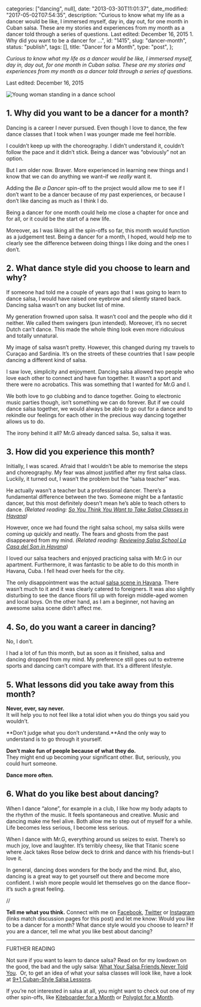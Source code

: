 
  categories: ["dancing", null],
  date: "2013-03-30T11:01:37",
  date_modified: "2017-05-02T07:54:35",
  description:
    "Curious to know what my life as a dancer would be like, I immersed myself, day in, day out, for one month in Cuban salsa. These are my stories and experiences from my month as a dancer told through a series of questions. Last edited: December 16, 2015 1. Why did you want to be a dancer for …",
  id: "1415",
  slug: "dancer-month",
  status: "publish",
  tags: [],
  title: "Dancer for a Month",
  type: "post",
};


_Curious to know what my life as a dancer would be like, I immersed myself, day in, day out, for one month in Cuban salsa. These are my stories and experiences from my month as a dancer told through a series of questions._

Last edited: December 16, 2015

![Young woman standing in a dance school](/pages/tsop/posts/dancer-month/standing-mirror-dance-school_1.jpg)

## 1. Why did you want to be a dancer for a month?

Dancing is a career I never pursued. Even though I love to dance, the few dance classes that I took when I was younger made me feel horrible.

I couldn’t keep up with the choreography. I didn’t understand it, couldn’t follow the pace and it didn’t stick. Being a dancer was “obviously” not an option.

But I am older now. Braver. More experienced in learning new things and I know that we can do anything we want–if we _really_ want it.

Adding the *Be a Dancer* spin-off to the project would allow me to see if I don’t want to be a dancer because of my past experiences, or because I don’t like dancing as much as I think I do.

Being a dancer for one month could help me close a chapter for once and for all, or it could be the start of a new life.

Moreover, as I was liking all the spin-offs so far, this month would function as a judgement test. Being a dancer for a month, I hoped, would help me to clearly see the difference between doing things I like doing and the ones I don’t.

## 2. What dance style did you choose to learn and why?

If someone had told me a couple of years ago that I was going to learn to dance salsa, I would have raised one eyebrow and silently stared back. Dancing salsa wasn’t on any bucket list of mine.

My generation frowned upon salsa. It wasn’t cool and the people who did it neither. We called them swingers (pun intended). Moreover, it’s no secret Dutch can’t dance. This made the whole thing look even more ridiculous and totally unnatural.

My image of salsa wasn’t pretty. However, this changed during my travels to Curaçao and Sardinia. It’s on the streets of these countries that I saw people dancing a different kind of salsa.

I saw love, simplicity and enjoyment. Dancing salsa allowed two people who love each other to connect and have fun together. It wasn’t a sport and there were no acrobatics. This was something that I wanted for Mr.G and I.

We both love to go clubbing and to dance together. Going to electronic music parties though, isn’t something we can do forever. But if we could dance salsa together, we would always be able to go out for a dance and to rekindle our feelings for each other in the precious way dancing together allows us to do.

The irony behind it all? Mr.G already danced salsa. So, salsa it was.

## 3. How did you experience this month?

Initially, I was scared. Afraid that I wouldn’t be able to memorise the steps and choreography. My fear was almost justified after my first salsa class. Luckily, it turned out, I wasn’t the problem but the “salsa teacher” was.

He actually wasn’t a teacher but a professional dancer. There’s a fundamental difference between the two. Someone might be a fantastic dancer, but this most definitely doesn’t mean he’s able to teach others to dance. _(Related reading: [So You Think You Want to Take Salsa Classes in Havana](/tsop/posts/salsa-classes-havana/))_

However, once we had found the right salsa school, my salsa skills were coming up quickly and neatly. The fears and ghosts from the past disappeared from my mind. _(Related reading: [Reviewing Salsa School La Casa del Son in Havana](/tsop/posts/casa-son/))_

I loved our salsa teachers and enjoyed practicing salsa with Mr.G in our apartment. Furthermore, it was fantastic to be able to do this month in Havana, Cuba. I fell head over heels for the city.

The only disappointment was the actual [salsa scene in Havana](/tsop/posts/salsa-dancing-havana/). There wasn’t much to it and it was clearly catered to foreigners. It was also slightly disturbing to see the dance floors fill up with foreign middle-aged women and local boys. On the other hand, as I am a beginner, not having an awesome salsa scene didn’t affect me.

## 4. So, do you want a career in dancing?

No, I don’t.

I had a lot of fun this month, but as soon as it finished, salsa and dancing dropped from my mind. My preference still goes out to extreme sports and dancing can’t compare with that. It’s a different lifestyle.

## 5. What lessons did you take away from this month?

**Never, ever, say never.**\
It will help you to not feel like a total idiot when you do things you said you wouldn’t.

**Don’t judge what you don’t understand.**And the only way to understand is to go through it yourself.

**Don’t make fun of people because of what they do.**\
They might end up becoming your significant other. But, seriously, you could hurt someone.

**Dance more often.**

## 6. What do you like best about dancing?

When I dance “alone”, for example in a club, I like how my body adapts to the rhythm of the music. It feels spontaneous and creative. Music and dancing make me feel alive. Both allow me to step out of myself for a while. Life becomes less serious, I become less serious.

When I dance with Mr.G, everything around us seizes to exist. There’s so much joy, love and laughter. It’s terribly cheesy, like that Titanic scene where Jack takes Rose below deck to drink and dance with his friends–but I love it.

In general, dancing does wonders for the body and the mind. But, also, dancing is a great way to get yourself out there and become more confident. I wish more people would let themselves go on the dance floor–it’s such a great feeling.

//

**Tell me what you think.** Connect with me on [Facebook](https://www.facebook.com/thespinoffproject/photos/a.848930185138868.1073741832.443190319046192/848930245138862/), [Twitter](https://twitter.com/mirhamasala/status/535827113350529024) or [Instagram](http://instagram.com/p/wEY7aqEyNG/) (links match discussion pages for this post) and let me know: Would you like to be a dancer for a month? What dance style would you choose to learn? If you are a dancer, tell me what you like best about dancing?

---

FURTHER READING

Not sure if you want to learn to dance salsa? Read on for my lowdown on the good, the bad and the ugly salsa: [What Your Salsa Friends Never Told You](/tsop/posts/about-dancing-salsa/).  Or, to get an idea of what your salsa classes will look like, have a look at [9+1 Cuban-Style Salsa Lessons](/tsop/posts/cuban-style-salsa-lessons/).

If you’re not interested in salsa at all, you might want to check out one of my other spin-offs, like [Kiteboarder for a Month](/tsop/posts/kiteboarder-month/) or [Polyglot for a Month](/tsop/posts/polyglot-month/).
